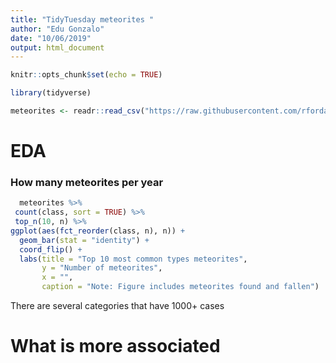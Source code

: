 ```yaml
---
title: "TidyTuesday meteorites "
author: "Edu Gonzalo"
date: "10/06/2019"
output: html_document
---
```


```r
knitr::opts_chunk$set(echo = TRUE)
```




```r

library(tidyverse)

meteorites <- readr::read_csv("https://raw.githubusercontent.com/rfordatascience/tidytuesday/master/data/2019/2019-06-11/meteorites.csv")


```

# EDA

### How many meteorites per year

```r

  meteorites %>% 
 count(class, sort = TRUE) %>%
 top_n(10, n) %>%
ggplot(aes(fct_reorder(class, n), n)) +
  geom_bar(stat = "identity") + 
  coord_flip() + 
  labs(title = "Top 10 most common types meteorites",
       y = "Number of meteorites",
       x = "", 
       caption = "Note: Figure includes meteorites found and fallen")


```

There are several categories that have 1000+ cases 

# What is more associated 
